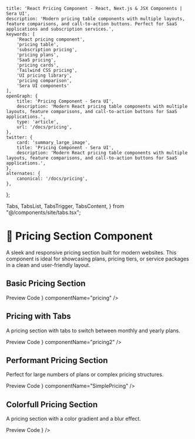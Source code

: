     title: 'React Pricing Component - React, Next.js & JSX Components | Sera UI',
    description: 'Modern pricing table components with multiple layouts, feature comparisons, and call-to-action buttons. Perfect for SaaS applications and subscription services.',
    keywords: [
        'React pricing component',
        'pricing table',
        'subscription pricing',
        'pricing plans',
        'SaaS pricing',
        'pricing cards',
        'Tailwind CSS pricing',
        'UI pricing library',
        'pricing comparison',
        'Sera UI components'
    ],
    openGraph: {
        title: 'Pricing Component - Sera UI',
        description: 'Modern React pricing table components with multiple layouts, feature comparisons, and call-to-action buttons for SaaS applications.',
        type: 'article',
        url: '/docs/pricing',
    },
    twitter: {
        card: 'summary_large_image',
        title: 'Pricing Component - Sera UI',
        description: 'Modern React pricing table components with multiple layouts, feature comparisons, and call-to-action buttons for SaaS applications.',
    },
    alternates: {
        canonical: '/docs/pricing',
    },
};

  Tabs,
  TabsList,
  TabsTrigger,
  TabsContent,
} from "@/components/site/tabs.tsx";

<HideTOC />



# 💸 Pricing Section Component <AI dir="left"/>

A sleek and responsive pricing section built for modern websites. This component is ideal for showcasing plans, pricing tiers, or service packages in a clean and user-friendly layout.


## Basic Pricing Section

<Tabs defaultValue="preview" className="mt-6">
  <TabsList>
    <TabsTrigger value="preview">Preview</TabsTrigger>
    <TabsTrigger value="code">Code</TabsTrigger>
  </TabsList>

  <TabsContent value="preview">
    <ComponentRenderer component={<PricingSection />} componentName="pricing" />
  </TabsContent>

  <TabsContent value="code">
    <CodeBlock filePath="src/app/docs/pricing/pricing.tsx" />
  </TabsContent>
</Tabs>


## Pricing with Tabs
A pricing section with tabs to switch between monthly and yearly plans.

<Tabs defaultValue="preview" className="mt-6">
  <TabsList>
    <TabsTrigger value="preview">Preview</TabsTrigger>
    <TabsTrigger value="code">Code</TabsTrigger>
  </TabsList>

  <TabsContent value="preview">
    <ComponentRenderer component={<Pricing2 />} componentName="pricing2" />
  </TabsContent>

  <TabsContent value="code">
    <CodeBlock filePath="src/app/docs/pricing/pricing2.tsx" />
  </TabsContent>
</Tabs>


## Performant Pricing Section
Perfect for large numbers of plans or complex pricing structures.

<Tabs defaultValue="preview" className="mt-6">
  <TabsList>
    <TabsTrigger value="preview">Preview</TabsTrigger>
    <TabsTrigger value="code">Code</TabsTrigger>
  </TabsList>

  <TabsContent value="preview">
    <ComponentRenderer component={<SimplePricing />} componentName="SimplePricing" />
  </TabsContent>

  <TabsContent value="code">
    <CodeBlock filePath="src/app/docs/pricing/pricing3.tsx" />
  </TabsContent>
</Tabs>

## Colorfull Pricing Section
A pricing section with a color gradient and a blur effect.

<Tabs defaultValue="preview" className="mt-6">
  <TabsList>
    <TabsTrigger value="preview">Preview</TabsTrigger>
    <TabsTrigger value="code">Code</TabsTrigger>
  </TabsList>

  <TabsContent value="preview">
    <ComponentRenderer component={<Pricing4 />} />
  </TabsContent>

  <TabsContent value="code">
    <CodeBlock filePath="src/app/docs/pricing/pricing4.tsx" />
  </TabsContent>
</Tabs>